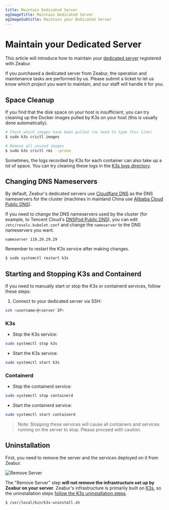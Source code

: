 ```yaml
---
title: Maintain Dedicated Server
ogImageTitle: Maintain Dedicated Server
ogImageSubtitle: Maintain your Dedicated Server
---
```



# Maintain your Dedicated Server

This article will introduce how to maintain your [dedicated server](../dedicated-server) registered with Zeabur.

<Callout>
    If you purchased a dedicated server from Zeabur, the operation and maintenance tasks are performed by us.
    Please submit a ticket to let us know which project you want to maintain, and our staff will handle it for you.
</Callout>

## Space Cleanup

If you find that the disk space on your host is insufficient, you can try cleaning up the Docker images pulled by K3s on your host (this is usually done automatically).

```bash
# Check which images have been pulled (no need to type this line)
$ sudo k3s crictl images

# Remove all unused images
$ sudo k3s crictl rmi --prune
```

Sometimes, the logs recorded by K3s for each container can also take up a lot of space. You can try cleaning these logs in the [K3s logs directory](https://docs.k3s.io/faq#where-are-the-k3s-logs).

## Changing DNS Nameservers

By default, Zeabur's dedicated servers use [Cloudflare DNS](https://1.1.1.1/) as the DNS nameservers for the cluster (machines in mainland China use [Alibaba Cloud Public DNS](https://www.alidns.com/)).

If you need to change the DNS nameservers used by the cluster (for example, to Tencent Cloud's [DNSPod Public DNS](https://www.dnspod.cn/products/publicdns)), you can edit `/etc/resolv.kubelet.conf` and change the `nameserver` to the DNS nameservers you want.

```
nameserver 119.29.29.29
```

Remember to restart the K3s service after making changes.

```bash
$ sudo systemctl restart k3s
```

## Starting and Stopping K3s and Containerd

If you need to manually start or stop the K3s or containerd services, follow these steps:

1. Connect to your dedicated server via SSH:

```bash
ssh <username>@<server IP>
```

### K3s

- Stop the K3s service:

```bash
sudo systemctl stop k3s
```

- Start the K3s service:

```bash
sudo systemctl start k3s
```

### Containerd

- Stop the containerd service:

```bash
sudo systemctl stop containerd
```

- Start the containerd service:

```bash
sudo systemctl start containerd
```

> Note: Stopping these services will cause all containers and services running on the server to stop. Please proceed with caution.

## Uninstallation

First, you need to remove the server and the services deployed on it from Zeabur.

![Remove Server](/dedicated-server/remove-server.webp)

The "Remove Server" step **will not remove the infrastructure set up by Zeabur on your server**. Zeabur's infrastructure is primarily built on [K3s](https://k3s.io/), so the uninstallation steps [follow the K3s uninstallation steps](https://docs.k3s.io/installation/uninstall).

```bash
$ /usr/local/bin/k3s-uninstall.sh
```
